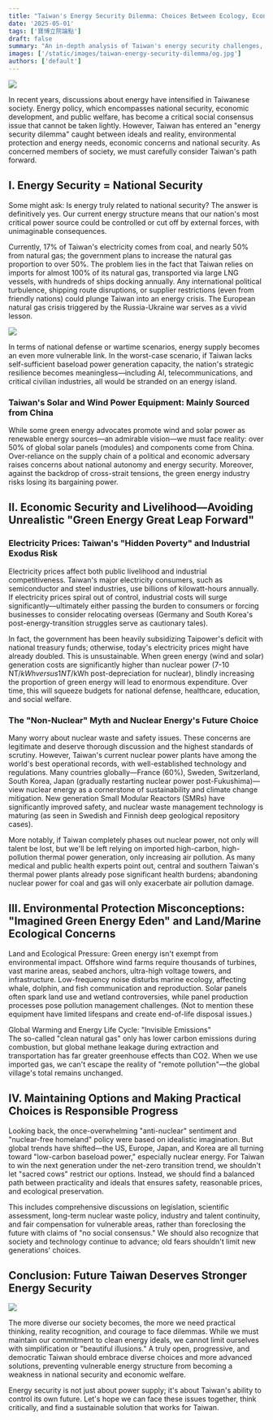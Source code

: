 ```yaml
---
title: "Taiwan's Energy Security Dilemma: Choices Between Ecology, Economy, and National Future"
date: '2025-05-01'
tags: ['寶博立院論點']
draft: false
summary: "An in-depth analysis of Taiwan's energy security challenges, examining the complex interplay between national security, economic development, and environmental protection in shaping Taiwan's energy future."
images: ['/static/images/taiwan-energy-security-dilemma/og.jpg']
authors: ['default']
---
```


![](/static/images/taiwan-energy-security-dilemma/og.jpg)

In recent years, discussions about energy have intensified in Taiwanese society. Energy policy, which encompasses national security, economic development, and public welfare, has become a critical social consensus issue that cannot be taken lightly. However, Taiwan has entered an "energy security dilemma" caught between ideals and reality, environmental protection and energy needs, economic concerns and national security. As concerned members of society, we must carefully consider Taiwan's path forward.

## I. Energy Security = National Security

Some might ask: Is energy truly related to national security? The answer is definitively yes. Our current energy structure means that our nation's most critical power source could be controlled or cut off by external forces, with unimaginable consequences.

Currently, 17% of Taiwan's electricity comes from coal, and nearly 50% from natural gas; the government plans to increase the natural gas proportion to over 50%. The problem lies in the fact that Taiwan relies on imports for almost 100% of its natural gas, transported via large LNG vessels, with hundreds of ships docking annually. Any international political turbulence, shipping route disruptions, or supplier restrictions (even from friendly nations) could plunge Taiwan into an energy crisis. The European natural gas crisis triggered by the Russia-Ukraine war serves as a vivid lesson.

![](/static/images/taiwan-energy-security-dilemma/lng.png)

In terms of national defense or wartime scenarios, energy supply becomes an even more vulnerable link. In the worst-case scenario, if Taiwan lacks self-sufficient baseload power generation capacity, the nation's strategic resilience becomes meaningless—including AI, telecommunications, and critical civilian industries, all would be stranded on an energy island.

### Taiwan's Solar and Wind Power Equipment: Mainly Sourced from China

While some green energy advocates promote wind and solar power as renewable energy sources—an admirable vision—we must face reality: over 50% of global solar panels (modules) and components come from China. Over-reliance on the supply chain of a political and economic adversary raises concerns about national autonomy and energy security. Moreover, against the backdrop of cross-strait tensions, the green energy industry risks losing its bargaining power.

## II. Economic Security and Livelihood—Avoiding Unrealistic "Green Energy Great Leap Forward"

### Electricity Prices: Taiwan's "Hidden Poverty" and Industrial Exodus Risk

Electricity prices affect both public livelihood and industrial competitiveness. Taiwan's major electricity consumers, such as semiconductor and steel industries, use billions of kilowatt-hours annually. If electricity prices spiral out of control, industrial costs will surge significantly—ultimately either passing the burden to consumers or forcing businesses to consider relocating overseas (Germany and South Korea's post-energy-transition struggles serve as cautionary tales).

In fact, the government has been heavily subsidizing Taipower's deficit with national treasury funds; otherwise, today's electricity prices might have already doubled. This is unsustainable. When green energy (wind and solar) generation costs are significantly higher than nuclear power (7-10 NT$/kWh versus 1 NT$/kWh post-depreciation for nuclear), blindly increasing the proportion of green energy will lead to enormous expenditure. Over time, this will squeeze budgets for national defense, healthcare, education, and social welfare.

### The "Non-Nuclear" Myth and Nuclear Energy's Future Choice

Many worry about nuclear waste and safety issues. These concerns are legitimate and deserve thorough discussion and the highest standards of scrutiny. However, Taiwan's current nuclear power plants have among the world's best operational records, with well-established technology and regulations. Many countries globally—France (60%), Sweden, Switzerland, South Korea, Japan (gradually restarting nuclear power post-Fukushima)—view nuclear energy as a cornerstone of sustainability and climate change mitigation. New generation Small Modular Reactors (SMRs) have significantly improved safety, and nuclear waste management technology is maturing (as seen in Swedish and Finnish deep geological repository cases).

More notably, if Taiwan completely phases out nuclear power, not only will talent be lost, but we'll be left relying on imported high-carbon, high-pollution thermal power generation, only increasing air pollution. As many medical and public health experts point out, central and southern Taiwan's thermal power plants already pose significant health burdens; abandoning nuclear power for coal and gas will only exacerbate air pollution damage.

## III. Environmental Protection Misconceptions: "Imagined Green Energy Eden" and Land/Marine Ecological Concerns

Land and Ecological Pressure: Green energy isn't exempt from environmental impact. Offshore wind farms require thousands of turbines, vast marine areas, seabed anchors, ultra-high voltage towers, and infrastructure. Low-frequency noise disturbs marine ecology, affecting whale, dolphin, and fish communication and reproduction. Solar panels often spark land use and wetland controversies, while panel production processes pose pollution management challenges. (Not to mention these equipment have limited lifespans and create end-of-life disposal issues.)

Global Warming and Energy Life Cycle: "Invisible Emissions"  
The so-called "clean natural gas" only has lower carbon emissions during combustion, but global methane leakage during extraction and transportation has far greater greenhouse effects than CO2. When we use imported gas, we can't escape the reality of "remote pollution"—the global village's total remains unchanged.

## IV. Maintaining Options and Making Practical Choices is Responsible Progress

Looking back, the once-overwhelming "anti-nuclear" sentiment and "nuclear-free homeland" policy were based on idealistic imagination. But global trends have shifted—the US, Europe, Japan, and Korea are all turning toward "low-carbon baseload power," especially nuclear energy. For Taiwan to win the next generation under the net-zero transition trend, we shouldn't let "sacred cows" restrict our options. Instead, we should find a balanced path between practicality and ideals that ensures safety, reasonable prices, and ecological preservation.

This includes comprehensive discussions on legislation, scientific assessment, long-term nuclear waste policy, industry and talent continuity, and fair compensation for vulnerable areas, rather than foreclosing the future with claims of "no social consensus." We should also recognize that society and technology continue to advance; old fears shouldn't limit new generations' choices.

## Conclusion: Future Taiwan Deserves Stronger Energy Security

![](/static/images/taiwan-energy-security-dilemma/sad.png)

The more diverse our society becomes, the more we need practical thinking, reality recognition, and courage to face dilemmas. While we must maintain our commitment to clean energy ideals, we cannot limit ourselves with simplification or "beautiful illusions." A truly open, progressive, and democratic Taiwan should embrace diverse choices and more advanced solutions, preventing vulnerable energy structure from becoming a weakness in national security and economic welfare.

Energy security is not just about power supply; it's about Taiwan's ability to control its own future. Let's hope we can face these issues together, think critically, and find a sustainable solution that works for Taiwan. 
